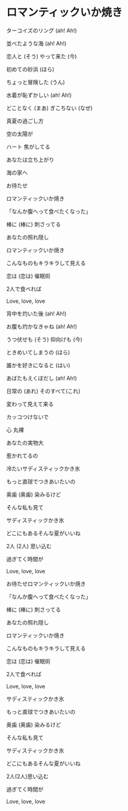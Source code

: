 # ロマンティックいか焼き


ターコイズのリング (ah! Ah!)

並べたような海 (ah! Ah!)

恋人と (そう) やって来た (今)

初めての砂浜 (ほら)

ちょっと冒険した (うん)

水着が恥ずかしい (ah! Ah!)

どことなく (まあ) ぎこちない (なぜ)

真夏の過ごし方

空の太陽が

ハート 焦がしてる

あなたは立ち上がり

海の家へ

お待たせ

ロマンティックいか焼き

「なんか腹へって食べたくなった」

棒に (棒に) 刺さってる

あなたの照れ隠し

ロマンティックいか焼き

こんなものもキラキラして見える

恋は (恋は) 催眠術

2人で食べれば

Love, love, love

背中を灼いた後 (ah! Ah!)

お腹も灼かなきゃね (ah! Ah!)

うつ伏せも (そう) 仰向けも (今)

ときめいてしまうの (ほら)

誰かを好きになると (はい)

あばたもえくぼだし (ah! Ah!)

日常の (あれ) そのすべて(これ)

変わって見えて来る

カッコつけないで

心 丸裸

あなたの実物大

惹かれてるの

冷たいサディスティックかき氷

もっと直球でつきあいたいの

奥歯 (奥歯) 染みるけど

そんな私も見て

サディスティックかき氷

どこにもあるそんな夏がいいね

2人 (2人) 思い込む

過ぎてく時間が

Love, love, love

お待たせロマンティックいか焼き

「なんか腹へって食べたくなった」

棒に (棒に) 刺さってる

あなたの照れ隠し

ロマンティックいか焼き

こんなものもキラキラして見える

恋は (恋は) 催眠術

2人で食べれば

Love, love, love

サディスティックかき氷

もっと直球でつきあいたいの

奥歯 (奥歯) 染みるけど

そんな私も見て

サディスティックかき氷

どこにもあるそんな夏がいいね

2人(2人)思い込む

過ぎてく時間が

Love, love, love